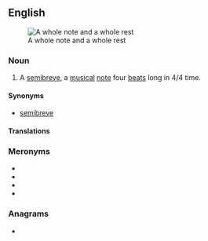 {{also|whole-note}}
==English==
{{wikipedia}}
[[Image:Whole note and rest.svg|thumb|right|A whole note and a whole rest]]

===Noun===
{{en-noun}}

# {{lb|en|North America|music}} A [[semibreve]], a [[musical]] [[note]] four [[beat]]s long in 4/4 time.

====Synonyms====
* {{qualifier|UK}} [[semibreve]]

====Translations====
{{trans-see|semibreve}}

===Meronyms===
* {{l|en|half note}}
* {{l|en|quarter note}}
* {{l|en|eighth note}}
* {{l|en|sixteenth note}}

===Anagrams===
* {{anagrams|en|whole tone|wholetone}}